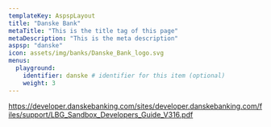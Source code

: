 ```yaml
---
templateKey: AspspLayout
title: "Danske Bank"
metaTitle: "This is the title tag of this page"
metaDescription: "This is the meta description"
aspsp: "danske"
icon: assets/img/banks/Danske_Bank_logo.svg
menus:
  playground: 
    identifier: danske # identifier for this item (optional)
    weight: 3
---
```




https://developer.danskebanking.com/sites/developer.danskebanking.com/files/support/LBG_Sandbox_Developers_Guide_V316.pdf

